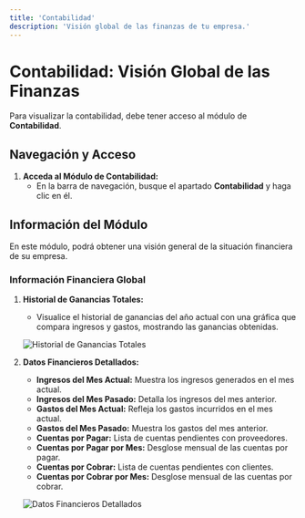```yaml
---
title: 'Contabilidad'
description: 'Visión global de las finanzas de tu empresa.'
---
```


# Contabilidad: Visión Global de las Finanzas

Para visualizar la contabilidad, debe tener acceso al módulo de **Contabilidad**.

## Navegación y Acceso

1. **Acceda al Módulo de Contabilidad:**
   - En la barra de navegación, busque el apartado **Contabilidad** y haga clic en él.

## Información del Módulo

En este módulo, podrá obtener una visión general de la situación financiera de su empresa.

### Información Financiera Global

1. **Historial de Ganancias Totales:**
   - Visualice el historial de ganancias del año actual con una gráfica que compara ingresos y gastos, mostrando las ganancias obtenidas.

   <img
     className="block"
     src="/images/accounting-overview-es.png"
     alt="Historial de Ganancias Totales"
   />

2. **Datos Financieros Detallados:**
   - **Ingresos del Mes Actual:** Muestra los ingresos generados en el mes actual.
   - **Ingresos del Mes Pasado:** Detalla los ingresos del mes anterior.
   - **Gastos del Mes Actual:** Refleja los gastos incurridos en el mes actual.
   - **Gastos del Mes Pasado:** Muestra los gastos del mes anterior.
   - **Cuentas por Pagar:** Lista de cuentas pendientes con proveedores.
   - **Cuentas por Pagar por Mes:** Desglose mensual de las cuentas por pagar.
   - **Cuentas por Cobrar:** Lista de cuentas pendientes con clientes.
   - **Cuentas por Cobrar por Mes:** Desglose mensual de las cuentas por cobrar.

   <img
     className="block"
     src="/images/accounting-details-es.png"
     alt="Datos Financieros Detallados"
   />
